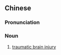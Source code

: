 {{also|创伤性脑损伤}}
==Chinese==
{{zh-forms|s=创伤性脑损伤|type=2112}}

===Pronunciation===
{{zh-pron
|m=chuāngshāngxìng nǎosǔnshāng
|c=cong1 soeng1 sing3 nou5 syun2 soeng1
|cat=n
}}

===Noun===
{{zh-noun}}

# {{lb|zh|medicine}} [[traumatic brain injury]]